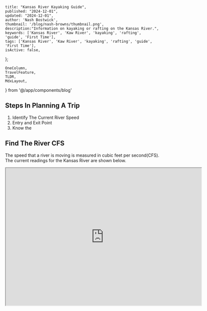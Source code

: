 
    title: "Kansas River Kayaking Guide",
    published: "2024-12-01",
    updated: "2024-12-01",
    author: 'Nash Bostwick',
    thumbnail: '/blog/nash-browns/thumbnail.png',
    description:"Information on kayaking or rafting on the Kansas River.",
    keywords: ['Kansas River', 'Kaw River', 'kayaking', 'rafting', 'guide', 'First Time'],
    tags: ['Kansas River', 'Kaw River', 'kayaking', 'rafting', 'guide', 'First Time'],
    isActive: false,
};


    OneColumn,
    TravelFeature, 
    TLDR,
    MdxLayout,
} from '@/app/components/blog'


<MdxLayout>

<TravelFeature
    title="Kansas River Guide"
    imageUrl={featureImage}
    altText='German Bake Shop'
    imgWidth={700}
    imgHeight={700}
/>

<TLDR
text="This guide is intended for someone that wants to get on the Kansas River but doesn't know where to start. This guide is NOT intended to teach river skills. Please join an appropriate class for that!"
/>

## Steps In Planning A Trip
1. Identify The Current River Speed
1. Entry and Exit Point
2. Know the

## Find The River CFS
The speed that a river is moving is measured in cubic feet per second(CFS). The current readings for the Kansas River are shown below. 

<OneColumn>
    <iframe
      src="https://waterwatch.usgs.gov/new/index.php?st=kansas+river&search.x=0&search.y=0&id=wwlmap_viewer&xft=0&choose=&ssonly=1&sspopup=0&snmfb=0&mt=real&mcf=jsontile#map"
      scrolling="no"
      width="638"
      height="448"
    />
</OneColumn>


* Min CFS
* Novice paddles should use the river when the CFS is less than 5,000
* Experience paddles should use the river when the CFS is less than 8,000

You can find the full USGA website here -> [Water Watch][2]

## Know The Hazards
The Kansas River has all of the natural hazards that could be found on any river, but also has additional man-made hazards. Those hazards are:

* Low-Head Dams
* Weirs
* Sand Dredges
* Old Railroad Bridges

Want to see descriptions, pictures, and videos of each hazard on the Kansas River?
[Kansas River Hazard Information][1]

### Sand Dredges
When starting to get on the river these were the most concerning because there is little to no information out there about these. The Friends of the Kaw website states: 

**Sand Dredge. Watch for a cable crossing the river that connects the dredge to both banks. The cable should be lowered upon approach by boaters.**

* Is this 24/7? -> 
* Will thy see me in my Kayak? -> 
* Can I just go over these? -> 

### Low Head Dams & Weirs
You should never ride over low head dams or weirs. There are big signs on the Kansas Rivers marking portages around the obstacles.

### Old Railroad Bridges
There are two railroad bridges that were demolished into the river. Both are located in Topeka and are about 2 miles from each other.

## Plan Entry and Exit Points
Deciding where to enter and exit the river depends on how much time you have. Plan on being able to travel 3 miles per hour when the river is < 5,000 CFS and 6 miles per hour if speeds are between 5,000 and 8,000.

<OneColumn>
    <iframe src="https://www.google.com/maps/d/embed?mid=1A7RTX-9Bj_0MdgY5qejfxA_D_dRNGBDy&ehbc=2E312F" width="640" height="480"></iframe>
</OneColumn>

</MdxLayout>

[1]: /blog/articals/kansas-river-all-hazards
[2]: https://waterwatch.usgs.gov/new/index.php?st=kansas+river&search.x=0&search.y=0&id=wwlmap_viewer&xft=0&choose=&ssonly=1&sspopup=0&snmfb=0&mt=real&mcf=jsontile
